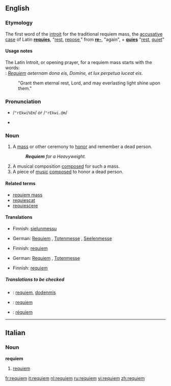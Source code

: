 {{wikipedia}}
==English==

===Etymology===
The first word of the [[introit]] for the traditional requiem mass, the [[accusative case]] of Latin '''[[requies]]''', "[[rest]], [[repose]]," from '''[[re-]]''', "again", + '''[[quies]]''' "[[rest]], [[quiet]]"

====Usage notes====
The Latin Introit, or opening prayer, for a requiem mass starts with the words:<br>
: ''[[Requiem]] aeternam dona eis, Domine, et lux perpetua luceat eis.''
: "Grant them eternal rest, Lord, and may everlasting light shine upon them."

===Pronunciation===
*{{SAMPA}} /<tt>"rEkwi%Em</tt>/ ''or'' /<tt>"rEkwi.@m</tt>/
*{{IPA|/ˈrɛkwiˌɛm/ ''or'' /ˈrɛkwi.əm/}}

===Noun===
{{en-noun}}

# A [[mass]] or other ceremony to [[honor]] and remember a dead person.
#: '''''Requiem''' for a Heavyweight.''
# A musical composition [[composed]] for such a mass.
# A piece of [[music]] [[composed]] to honor a dead person.  <!--specifically not religious mourners-->

====Related terms====
*[[requiem mass]]
*[[requiescat]]
*[[requiescere]]

====Translations====
{{trans-top|A mass or other ceremony to honor and remember a dead person}}
*Finnish: [[sielunmessu]]
{{trans-mid}}
*German: [[Requiem#German|Requiem]] {{n}}, [[Totenmesse]] {{f}}, [[Seelenmesse]] {{f}}
{{trans-bottom}}

{{trans-top|A musical composition composed for such a mass}}
*Finnish: [[requiem]]
{{trans-mid}}
*German: [[Requiem#German|Requiem]] {{n}}, [[Totenmesse]] {{f}}
{{trans-bottom}}

{{trans-top|A piece of music composed to honor a dead person}}
*Finnish: [[requiem]]
{{trans-mid}}
{{trans-bottom}}

=====Translations to be checked=====
{{checktrans}}
{{top}}
*{{ttbc|Dutch}}: [[requiem#Dutch|requiem]], [[dodenmis]]
*{{ttbc|Italian}}: [[requiem#Italian|requiem]]
{{mid}}
*{{ttbc|Spanish}}: [[réquiem]]
{{bottom}}

----

==Italian==

===Noun===
'''requiem'''  {{m}}

# [[requiem#English|requiem]]

[[fr:requiem]]
[[it:requiem]]
[[nl:requiem]]
[[ru:requiem]]
[[vi:requiem]]
[[zh:requiem]]